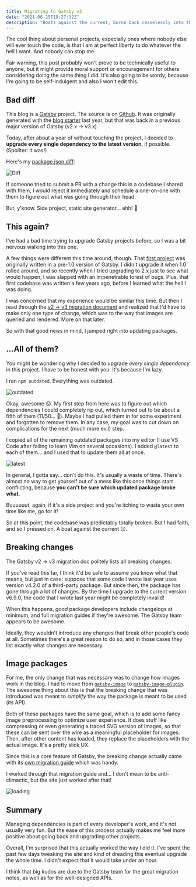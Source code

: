 ```yaml
---
title: Migrating to Gatsby v3
date: "2021-06-25T19:27:32Z"
description: "Boats against the current, borne back ceaselessly into the past?"
---
```



The cool thing about personal projects, especially ones where nobody else will ever touch the code, is that I am at perfect liberty to do whatever the hell I want. And nobody can stop me.

Fair warning, this post probably won't prove to be technically useful to anyone, but it might provide moral support or encouragement for others considering doing the same thing I did. It's also going to be wordy, because I'm going to be self-indulgent and also I won't edit this.

## Bad diff

This blog is a [Gatsby](https://gatsbyjs.org/) project. The source is on [Github](https://github.com/a8t/blog). It was originally generated with the [blog starter](https://www.gatsbyjs.com/starters/gatsbyjs/gatsby-starter-blog/) last year, but that was back in a previous major version of Gatsby (v2.x -> v3.x).

Today, after about a year of without touching the project, I decided to **upgrade every single dependency to the latest version**, if possible. (Spoilter: it was!)

Here's my [package.json diff](https://github.com/a8t/blog/commit/adfe730a608f796b10df116d951762a104ddf29e?branch=adfe730a608f796b10df116d951762a104ddf29e&diff=unified):

![Diff](./diff.png)

If someone tried to submit a PR with a change this in a codebase I shared with them, I would reject it immediately and schedule a one-on-one with them to figure out what was going through their head.

But, y'know. Side project, static site generator... ehh! 🤠

## This again?

I've had a bad time trying to upgrade Gatsby projects before, so I was a bit nervous walking into this one.

A few things were different this time around, though. That [first project](https://github.com/a8t/kamalayan) was originally written in a pre-1.0 version of Gatsby. I didn't upgrade it when 1.0 rolled around, and so recently when I tried upgrading to 2.x just to see what would happen, I was slapped with an impenetrable forest of bugs. Plus, that first codebase was written a few years ago, before I learned what the hell I was doing.

I was concerned that my experience would be similar this time. But then I read through the [v2 -> v3 migration document](https://www.gatsbyjs.com/docs/reference/release-notes/migrating-from-v2-to-v3/) and realized that I'd have to make only one type of change, which was to the way that images are queried and rendered. More on that later.

So with that good news in mind, I jumped right into updating packages.

## ...All of them?

You might be wondering why I decided to upgrade _every single dependency_ in this project. I have to be honest with you. It's because I'm lazy.

I ran `npm outdated`. Everything was outdated.

![outdated](./outdated.png)

Okay, awesome 😕. My first step from here was to figure out which dependencies I could completely rip out, which turned out to be about a fifth of them (11/50... 🥲). Maybe I had pulled them in for some experiment and forgotten to remove them. In any case, my goal was to cut down on complications for the next (much more evil) step.

I copied all of the remaining outdated packages into my editor (I use VS Code after failing to learn Vim on several occasions). I added `@latest` to each of them... and I used that to update them all at once.

![latest](./latest.png)

In general, I gotta say... don't do this. It's usually a waste of time. There's almost no way to get yourself out of a mess like this once things start conflicting, because **you can't be sure which updated package broke what**.

Buuuuuut, again, if it's a side project and you're itching to waste your own time like me, go for it!

So at this point, the codebase was predictably totally broken. But I had faith, and so I pressed on. A boat against the current 😉.

## Breaking changes

The Gatsby v2 -> v3 migration doc politely lists all breaking changes.

If you've read this far, I think it'd be safe to assume you know what that means, but just in case: suppose that some code I wrote last year uses version v4.2.0 of a third-party package. But since then, the package has gone through a lot of changes. By the time I upgrade to the current version v6.9.0, the code that I wrote last year might be completely invalid!

When this happens, _good_ package developers include changelogs at minimum, and full migration guides if they're awesome. The Gatsby team appears to be awesome.

Ideally, they wouldn't introduce any changes that break other people's code at all. Sometimes there's a great reason to do so, and in those cases they list exactly what changes are necessary.

## Image packages

For me, the only change that was necessary was to change how images work in the blog. I had to move from [`gatsby-image`](https://www.gatsbyjs.com/plugins/gatsby-image/) to [`gatsby-image-plugin`](https://www.gatsbyjs.com/plugins/gatsby-plugin-image). The awesome thing about this is that the breaking change that was introduced was meant to _simplify_ the way the package is meant to be used (its API).

Both of these packages have the same goal, which is to add some fancy image preprocessing to optimize user experience. It does stuff like compressing or even generating a traced SVG version of images, so that these can be sent over the wire as a meaningful placeholder for images. Then, after other content has loaded, they replace the placeholders with the actual image. It's a pretty slick UX.

Since this is a core feature of Gatsby, the breaking change actually came with its [own migration guide](https://www.gatsbyjs.com/docs/reference/release-notes/image-migration-guide/) which was handy.

I worked through that migration guide and... I don't mean to be anti-climactic, but the site just worked after that!

![loading](./loading.gif)

## Summary

Managing dependencies is part of every developer's work, and it's not usually very fun. But the ease of this process actually makes me feel more positive about going back and upgrading other projects.

Overall, I'm surprised that this actually worked the way I did it. I've spent the past few days tweaking the site and kind of dreading this eventual upgrade the whole time. I didn't expect that it would take under an hour.

I think that big kudos are due to the Gatsby team for the great migration notes, as well as for the well-designed APIs.
